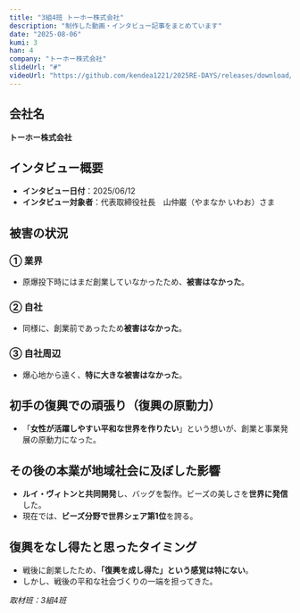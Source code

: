 ```yaml
---
title: "3組4班 トーホー株式会社"
description: "制作した動画・インタビュー記事をまとめています"
date: "2025-08-06"
kumi: 3
han: 4
company: "トーホー株式会社"
slideUrl: "#"
videoUrl: "https://github.com/kendea1221/2025RE-DAYS/releases/download/videos/34.mp4"
---
```

## 会社名
**トーホー株式会社**

## インタビュー概要
- **インタビュー日付**：2025/06/12  
- **インタビュー対象者**：代表取締役社長　山仲巌（やまなか いわお）さま  

## 被害の状況

### ① 業界
- 原爆投下時にはまだ創業していなかったため、**被害はなかった**。  

### ② 自社
- 同様に、創業前であったため**被害はなかった**。  

### ③ 自社周辺
- 爆心地から遠く、**特に大きな被害はなかった**。  

## 初手の復興での頑張り（復興の原動力）
- 「**女性が活躍しやすい平和な世界を作りたい**」という想いが、創業と事業発展の原動力になった。  

## その後の本業が地域社会に及ぼした影響
- **ルイ・ヴィトンと共同開発**し、バッグを製作。ビーズの美しさを**世界に発信**した。  
- 現在では、**ビーズ分野で世界シェア第1位**を誇る。  

## 復興をなし得たと思ったタイミング
- 戦後に創業したため、**「復興を成し得た」という感覚は特にない**。  
- しかし、戦後の平和な社会づくりの一端を担ってきた。  

*取材班：3組4班*
